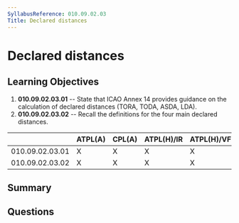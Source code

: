 ```yaml
---
SyllabusReference: 010.09.02.03
Title: Declared distances
---
```


# Declared distances

## Learning Objectives

1. **010.09.02.03.01** -- State that ICAO Annex 14 provides guidance on the
   calculation of declared distances (TORA, TODA, ASDA, LDA).
2. **010.09.02.03.02** -- Recall the definitions for the four main declared
   distances.

|                 | ATPL(A) | CPL(A) | ATPL(H)/IR | ATPL(H)/VFR | CPL(H) | IR  | CBIR(A) |
| --------------- | ------- | ------ | ---------- | ----------- | ------ | --- | ------- |
| 010.09.02.03.01 | X       | X      | X          | X           | X      | X   |         |
| 010.09.02.03.02 | X       | X      | X          | X           | X      | X   |         |

## Summary

## Questions
